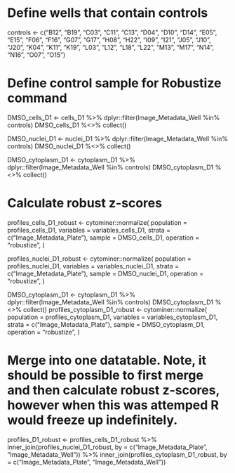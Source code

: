 # Define wells that contain controls 

controls <- c("B12", "B19", "C03", "C11", "C13", "D04",	"D10",	"D14",	"E05",	"E15",	"F06",	"F16",	"G07",	"G17",	"H08",	"H22",	"I09",	"I21",	"J05",	"J10",	"J20",	"K04",	"K11",	"K19",	"L03",	"L12", "L18",	"L22",	"M13",	"M17",	"N14",	"N16",	"O07",	"O15")

# Define control sample for Robustize command 

DMSO_cells_D1 <- cells_D1 %>% dplyr::filter(Image_Metadata_Well %in% controls)
DMSO_cells_D1 %<>% collect()
 
DMSO_nuclei_D1 <- nuclei_D1 %>% dplyr::filter(Image_Metadata_Well %in% controls)
DMSO_nuclei_D1 %<>% collect()

DMSO_cytoplasm_D1 <- cytoplasm_D1 %>% dplyr::filter(Image_Metadata_Well %in% controls)
DMSO_cytoplasm_D1 %<>% collect()

# Calculate robust z-scores 

profiles_cells_D1_robust <-
     cytominer::normalize(
        population = profiles_cells_D1,
         variables = variables_cells_D1,
         strata =  c("Image_Metadata_Plate"),
         sample = DMSO_cells_D1,
         operation = "robustize",
     )
	
profiles_nuclei_D1_robust <-
     cytominer::normalize(
        population = profiles_nuclei_D1,
         variables = variables_nuclei_D1,
         strata =  c("Image_Metadata_Plate"),
         sample = DMSO_nuclei_D1,
         operation = "robustize",
     )
	 
DMSO_cytoplasm_D1 <- cytoplasm_D1 %>% dplyr::filter(Image_Metadata_Well %in% controls)
DMSO_cytoplasm_D1 %<>% collect()
profiles_cytoplasm_D1_robust <-
     cytominer::normalize(
        population = profiles_cytoplasm_D1,
         variables = variables_cytoplasm_D1,
         strata =  c("Image_Metadata_Plate"),
         sample = DMSO_cytoplasm_D1,
         operation = "robustize",
     )

# Merge into one datatable. Note, it should be possible to first merge and then calculate robust z-scores, however when this was attemped R would freeze up indefinitely. 
 
profiles_D1_robust <- profiles_cells_D1_robust %>% inner_join(profiles_nuclei_D1_robust, by = c("Image_Metadata_Plate", "Image_Metadata_Well")) %>% inner_join(profiles_cytoplasm_D1_robust, by = c("Image_Metadata_Plate", "Image_Metadata_Well"))
